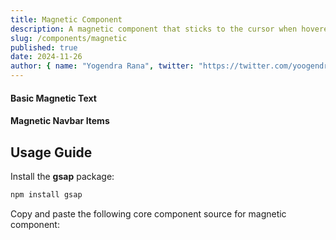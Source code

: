 ```yaml
---
title: Magnetic Component
description: A magnetic component that sticks to the cursor when hovered.
slug: /components/magnetic
published: true
date: 2024-11-26
author: { name: "Yogendra Rana", twitter: "https://twitter.com/yoogendra_rana" }
---
```


#### Basic Magnetic Text
<ComponentCodePreview category="examples" name="magnetic-basic" />

#### Magnetic Navbar Items
<ComponentCodePreview category="examples" name="magnetic-navbar-items" />

## Usage Guide

Install the **gsap** package:
```bash
npm install gsap
```

Copy and paste the following core component source for magnetic component:
<ComponentSource category="core" name="magnetic" />